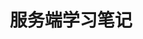 ---
title: 服务端学习笔记
description: 第四版，作者为 Marijn Haverbeke。配套的英文书[eloquentjavascript](https://eloquentjavascript.net/)，可免费在线阅读
template: splash
hero:
  tagline: 第四版，作者 Marijn Haverbeke。原书为 eloquentjavascript，可免费在线阅读
  actions:
    - text: 阅读
      link: /eloquentjavascript-fourth_zh/00_intro/readme/
      icon: right-arrow
    - text: 阅读原版
      link: https://eloquentjavascript.net/
      icon: external
      variant: minimal
---